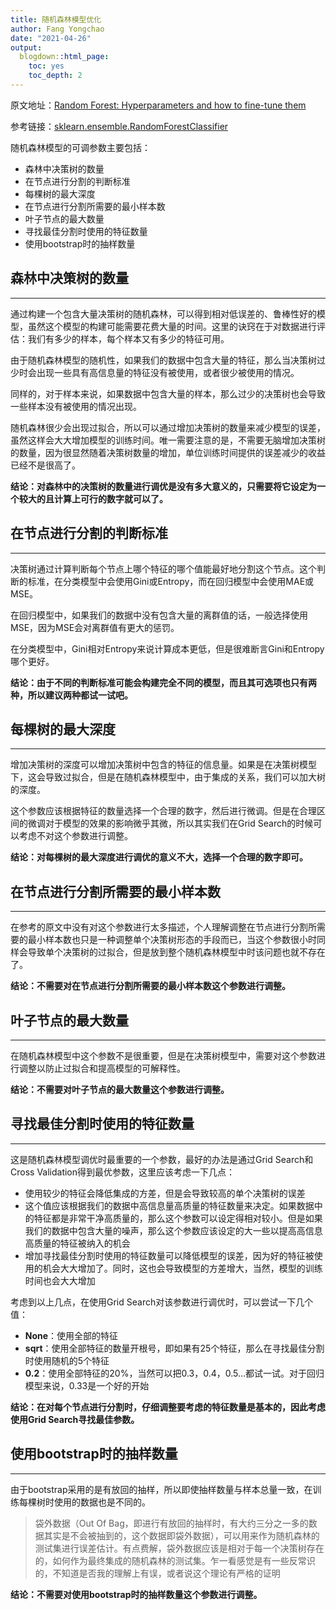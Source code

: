 ```yaml
---
title: 随机森林模型优化
author: Fang Yongchao
date: "2021-04-26"
output:
  blogdown::html_page:
    toc: yes
    toc_depth: 2
---
```


原文地址：[Random Forest: Hyperparameters and how to fine-tune them](https://towardsdatascience.com/random-forest-hyperparameters-and-how-to-fine-tune-them-17aee785ee0d)

参考链接：[sklearn.ensemble.RandomForestClassifier](https://scikit-learn.org/stable/modules/generated/sklearn.ensemble.RandomForestClassifier.html?highlight=randomforestclassifier#sklearn.ensemble.RandomForestClassifier)

随机森林模型的可调参数主要包括：

- 森林中决策树的数量
- 在节点进行分割的判断标准
- 每棵树的最大深度
- 在节点进行分割所需要的最小样本数
- 叶子节点的最大数量
- 寻找最佳分割时使用的特征数量
- 使用bootstrap时的抽样数量

## 森林中决策树的数量

-----------------------------

通过构建一个包含大量决策树的随机森林，可以得到相对低误差的、鲁棒性好的模型，虽然这个模型的构建可能需要花费大量的时间。这里的诀窍在于对数据进行评估：我们有多少的样本，每个样本又有多少的特征可用。

由于随机森林模型的随机性，如果我们的数据中包含大量的特征，那么当决策树过少时会出现一些具有高信息量的特征没有被使用，或者很少被使用的情况。

同样的，对于样本来说，如果数据中包含大量的样本，那么过少的决策树也会导致一些样本没有被使用的情况出现。

随机森林很少会出现过拟合，所以可以通过增加决策树的数量来减少模型的误差，虽然这样会大大增加模型的训练时间。唯一需要注意的是，不需要无脑增加决策树的数量，因为很显然随着决策树数量的增加，单位训练时间提供的误差减少的收益已经不是很高了。

**结论：对森林中的决策树的数量进行调优是没有多大意义的，只需要将它设定为一个较大的且计算上可行的数字就可以了。**

## 在节点进行分割的判断标准

-----------------------------

决策树通过计算判断每个节点上哪个特征的哪个值能最好地分割这个节点。这个判断的标准，在分类模型中会使用Gini或Entropy，而在回归模型中会使用MAE或MSE。

在回归模型中，如果我们的数据中没有包含大量的离群值的话，一般选择使用MSE，因为MSE会对离群值有更大的惩罚。

在分类模型中，Gini相对Entropy来说计算成本更低，但是很难断言Gini和Entropy哪个更好。

**结论：由于不同的判断标准可能会构建完全不同的模型，而且其可选项也只有两种，所以建议两种都试一试吧。**

## 每棵树的最大深度

----------------------------

增加决策树的深度可以增加决策树中包含的特征的信息量。如果是在决策树模型下，这会导致过拟合，但是在随机森林模型中，由于集成的关系，我们可以加大树的深度。

这个参数应该根据特征的数量选择一个合理的数字，然后进行微调。但是在合理区间的微调对于模型的效果的影响微乎其微，所以其实我们在Grid Search的时候可以考虑不对这个参数进行调整。

**结论：对每棵树的最大深度进行调优的意义不大，选择一个合理的数字即可。**

## 在节点进行分割所需要的最小样本数

----------------------------

在参考的原文中没有对这个参数进行太多描述，个人理解调整在节点进行分割所需要的最小样本数也只是一种调整单个决策树形态的手段而已，当这个参数很小时同样会导致单个决策树的过拟合，但是放到整个随机森林模型中时该问题也就不存在了。

**结论：不需要对在节点进行分割所需要的最小样本数这个参数进行调整。**

## 叶子节点的最大数量

----------------------------

在随机森林模型中这个参数不是很重要，但是在决策树模型中，需要对这个参数进行调整以防止过拟合和提高模型的可解释性。

**结论：不需要对叶子节点的最大数量这个参数进行调整。**

## 寻找最佳分割时使用的特征数量

----------------------------

这是随机森林模型调优时最重要的一个参数，最好的办法是通过Grid Search和Cross Validation得到最优参数，这里应该考虑一下几点：

- 使用较少的特征会降低集成的方差，但是会导致较高的单个决策树的误差
- 这个值应该根据我们的数据中高信息量高质量的特征数量来决定。如果数据中的特征都是非常干净高质量的，那么这个参数可以设定得相对较小。但是如果我们的数据中包含大量的噪声，那么这个参数应该设定的大一些以提高高信息高质量的特征被纳入的机会
- 增加寻找最佳分割时使用的特征数量可以降低模型的误差，因为好的特征被使用的机会大大增加了。同时，这也会导致模型的方差增大，当然，模型的训练时间也会大大增加

考虑到以上几点，在使用Grid Search对该参数进行调优时，可以尝试一下几个值：

- **None**：使用全部的特征
- **sqrt**：使用全部特征的数量开根号，即如果有25个特征，那么在寻找最佳分割时使用随机的5个特征
- **0.2**：使用全部特征的20%，当然可以把0.3，0.4，0.5...都试一试。对于回归模型来说，0.33是一个好的开始

**结论：在对每个节点进行分割时，仔细调整要考虑的特征数量是基本的，因此考虑使用Grid Search寻找最佳参数。**

## 使用bootstrap时的抽样数量

----------------------------

由于bootstrap采用的是有放回的抽样，所以即使抽样数量与样本总量一致，在训练每棵树时使用的数据也是不同的。

> 袋外数据（Out Of Bag，即进行有放回的抽样时，有大约三分之一多的数据其实是不会被抽到的，这个数据即袋外数据），可以用来作为随机森林的测试集进行误差估计。有点费解，袋外数据应该是相对于每一个决策树存在的，如何作为最终集成的随机森林的测试集。乍一看感觉是有一些反常识的，不知道是否我的理解上有误，或者说这个理论有严格的证明

**结论：不需要对使用bootstrap时的抽样数量这个参数进行调整。**












